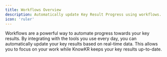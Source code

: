 ```yaml
---
title: Workflows Overview
description: Automatically update Key Result Progress using workflows.
icon: 'ruler'
---
```


Workflows are a powerful way to automate progress towards your key results. By integrating with the tools you use every day, you can automatically update your key results based on real-time data. This allows you to focus on your work while KnowKR keeps your key results up-to-date.
